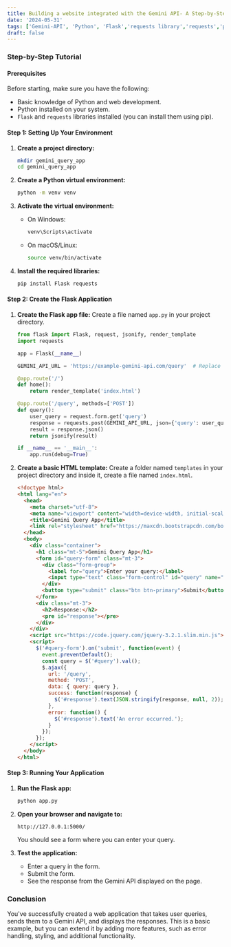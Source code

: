 ```yaml
---
title: Building a website integrated with the Gemini API- A Step-by-Step Tutorial
date: '2024-05-31'
tags: ['Gemini-API', 'Python', 'Flask','requests library','requests','pip']
draft: false
---
```

### Step-by-Step Tutorial

#### Prerequisites
Before starting, make sure you have the following:
- Basic knowledge of Python and web development.
- Python installed on your system.
- `Flask` and `requests` libraries installed (you can install them using pip).

#### Step 1: Setting Up Your Environment
1. **Create a project directory:**
   ```bash
   mkdir gemini_query_app
   cd gemini_query_app
   ```

2. **Create a Python virtual environment:**
   ```bash
   python -m venv venv
   ```

3. **Activate the virtual environment:**
   - On Windows:
     ```bash
     venv\Scripts\activate
     ```
   - On macOS/Linux:
     ```bash
     source venv/bin/activate
     ```

4. **Install the required libraries:**
   ```bash
   pip install Flask requests
   ```

#### Step 2: Create the Flask Application
1. **Create the Flask app file:**
   Create a file named `app.py` in your project directory.

   ```python
   from flask import Flask, request, jsonify, render_template
   import requests

   app = Flask(__name__)

   GEMINI_API_URL = 'https://example-gemini-api.com/query'  # Replace with the actual Gemini API endpoint. If you do not know how to do it then go to the bottom section where it is covered.

   @app.route('/')
   def home():
       return render_template('index.html')

   @app.route('/query', methods=['POST'])
   def query():
       user_query = request.form.get('query')
       response = requests.post(GEMINI_API_URL, json={'query': user_query})
       result = response.json()
       return jsonify(result)

   if __name__ == '__main__':
       app.run(debug=True)
   ```

2. **Create a basic HTML template:**
   Create a folder named `templates` in your project directory and inside it, create a file named `index.html`.

   ```html
   <!doctype html>
   <html lang="en">
     <head>
       <meta charset="utf-8">
       <meta name="viewport" content="width=device-width, initial-scale=1, shrink-to-fit=no">
       <title>Gemini Query App</title>
       <link rel="stylesheet" href="https://maxcdn.bootstrapcdn.com/bootstrap/4.0.0/css/bootstrap.min.css">
     </head>
     <body>
       <div class="container">
         <h1 class="mt-5">Gemini Query App</h1>
         <form id="query-form" class="mt-3">
           <div class="form-group">
             <label for="query">Enter your query:</label>
             <input type="text" class="form-control" id="query" name="query" required>
           </div>
           <button type="submit" class="btn btn-primary">Submit</button>
         </form>
         <div class="mt-3">
           <h2>Response:</h2>
           <pre id="response"></pre>
         </div>
       </div>
       <script src="https://code.jquery.com/jquery-3.2.1.slim.min.js"></script>
       <script>
         $('#query-form').on('submit', function(event) {
           event.preventDefault();
           const query = $('#query').val();
           $.ajax({
             url: '/query',
             method: 'POST',
             data: { query: query },
             success: function(response) {
               $('#response').text(JSON.stringify(response, null, 2));
             },
             error: function() {
               $('#response').text('An error occurred.');
             }
           });
         });
       </script>
     </body>
   </html>
   ```

#### Step 3: Running Your Application
1. **Run the Flask app:**
   ```bash
   python app.py
   ```

2. **Open your browser and navigate to:**
   ```
   http://127.0.0.1:5000/
   ```

   You should see a form where you can enter your query.

3. **Test the application:**
   - Enter a query in the form.
   - Submit the form.
   - See the response from the Gemini API displayed on the page.

### Conclusion
You've successfully created a web application that takes user queries, sends them to a Gemini API, and displays the responses. This is a basic example, but you can extend it by adding more features, such as error handling, styling, and additional functionality.